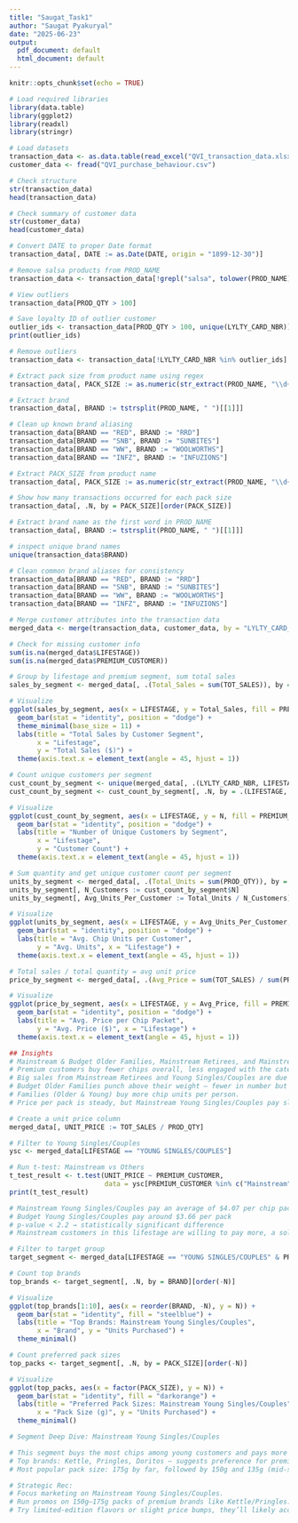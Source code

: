 ```yaml
---
title: "Saugat_Task1"
author: "Saugat Pyakuryal"
date: "2025-06-23"
output:
  pdf_document: default
  html_document: default
---
```


```r
knitr::opts_chunk$set(echo = TRUE)
```

```r
# Load required libraries
library(data.table)
library(ggplot2)
library(readxl)
library(stringr)
```

```r
# Load datasets
transaction_data <- as.data.table(read_excel("QVI_transaction_data.xlsx"))
customer_data <- fread("QVI_purchase_behaviour.csv")

# Check structure
str(transaction_data)
head(transaction_data)

# Check summary of customer data
str(customer_data)
head(customer_data)

```

```r
# Convert DATE to proper Date format
transaction_data[, DATE := as.Date(DATE, origin = "1899-12-30")]

# Remove salsa products from PROD_NAME
transaction_data <- transaction_data[!grepl("salsa", tolower(PROD_NAME))]

# View outliers
transaction_data[PROD_QTY > 100]

# Save loyalty ID of outlier customer
outlier_ids <- transaction_data[PROD_QTY > 100, unique(LYLTY_CARD_NBR)]
print(outlier_ids)

# Remove outliers
transaction_data <- transaction_data[!LYLTY_CARD_NBR %in% outlier_ids]
```

```r
# Extract pack size from product name using regex
transaction_data[, PACK_SIZE := as.numeric(str_extract(PROD_NAME, "\\d+"))]

# Extract brand
transaction_data[, BRAND := tstrsplit(PROD_NAME, " ")[[1]]]

# Clean up known brand aliasing
transaction_data[BRAND == "RED", BRAND := "RRD"]
transaction_data[BRAND == "SNB", BRAND := "SUNBITES"]
transaction_data[BRAND == "WW", BRAND := "WOOLWORTHS"]
transaction_data[BRAND == "INFZ", BRAND := "INFUZIONS"]

# Extract PACK_SIZE from product name
transaction_data[, PACK_SIZE := as.numeric(str_extract(PROD_NAME, "\\d+"))]

# Show how many transactions occurred for each pack size
transaction_data[, .N, by = PACK_SIZE][order(PACK_SIZE)]

# Extract brand name as the first word in PROD_NAME
transaction_data[, BRAND := tstrsplit(PROD_NAME, " ")[[1]]]

# inspect unique brand names
unique(transaction_data$BRAND)

# Clean common brand aliases for consistency
transaction_data[BRAND == "RED", BRAND := "RRD"]
transaction_data[BRAND == "SNB", BRAND := "SUNBITES"]
transaction_data[BRAND == "WW", BRAND := "WOOLWORTHS"]
transaction_data[BRAND == "INFZ", BRAND := "INFUZIONS"]

# Merge customer attributes into the transaction data
merged_data <- merge(transaction_data, customer_data, by = "LYLTY_CARD_NBR", all.x = TRUE)
```

```r
# Check for missing customer info
sum(is.na(merged_data$LIFESTAGE))        
sum(is.na(merged_data$PREMIUM_CUSTOMER))
```

```r
# Group by lifestage and premium segment, sum total sales
sales_by_segment <- merged_data[, .(Total_Sales = sum(TOT_SALES)), by = .(LIFESTAGE, PREMIUM_CUSTOMER)]

# Visualize
ggplot(sales_by_segment, aes(x = LIFESTAGE, y = Total_Sales, fill = PREMIUM_CUSTOMER)) +
  geom_bar(stat = "identity", position = "dodge") +
  theme_minimal(base_size = 11) +
  labs(title = "Total Sales by Customer Segment",
       x = "Lifestage",
       y = "Total Sales ($)") +
  theme(axis.text.x = element_text(angle = 45, hjust = 1))
```

```r
# Count unique customers per segment
cust_count_by_segment <- unique(merged_data[, .(LYLTY_CARD_NBR, LIFESTAGE, PREMIUM_CUSTOMER)])
cust_count_by_segment <- cust_count_by_segment[, .N, by = .(LIFESTAGE, PREMIUM_CUSTOMER)]

# Visualize
ggplot(cust_count_by_segment, aes(x = LIFESTAGE, y = N, fill = PREMIUM_CUSTOMER)) +
  geom_bar(stat = "identity", position = "dodge") +
  labs(title = "Number of Unique Customers by Segment",
       x = "Lifestage",
       y = "Customer Count") +
  theme(axis.text.x = element_text(angle = 45, hjust = 1))
```

```r

# Sum quantity and get unique customer count per segment
units_by_segment <- merged_data[, .(Total_Units = sum(PROD_QTY)), by = .(LIFESTAGE, PREMIUM_CUSTOMER)]
units_by_segment[, N_Customers := cust_count_by_segment$N]
units_by_segment[, Avg_Units_Per_Customer := Total_Units / N_Customers]

# Visualize
ggplot(units_by_segment, aes(x = LIFESTAGE, y = Avg_Units_Per_Customer, fill = PREMIUM_CUSTOMER)) +
  geom_bar(stat = "identity", position = "dodge") +
  labs(title = "Avg. Chip Units per Customer",
       y = "Avg. Units", x = "Lifestage") +
  theme(axis.text.x = element_text(angle = 45, hjust = 1))
```

```r
# Total sales / total quantity = avg unit price
price_by_segment <- merged_data[, .(Avg_Price = sum(TOT_SALES) / sum(PROD_QTY)), by = .(LIFESTAGE, PREMIUM_CUSTOMER)]

# Visualize
ggplot(price_by_segment, aes(x = LIFESTAGE, y = Avg_Price, fill = PREMIUM_CUSTOMER)) +
  geom_bar(stat = "identity", position = "dodge") +
  labs(title = "Avg. Price per Chip Packet",
       y = "Avg. Price ($)", x = "Lifestage") +
  theme(axis.text.x = element_text(angle = 45, hjust = 1))
```

```r
## Insights
# Mainstream & Budget Older Families, Mainstream Retirees, and Mainstream Young Singles/Couples are driving most chip sales.
# Premium customers buy fewer chips overall, less engaged with the category.
# Big sales from Mainstream Retirees and Young Singles/Couples are due to their large numbers.
# Budget Older Families punch above their weight — fewer in number but buy a lot of chips.
# Families (Older & Young) buy more chip units per person.
# Price per pack is steady, but Mainstream Young Singles/Couples pay slightly more, possibly open to premium products.
```

```r
# Create a unit price column
merged_data[, UNIT_PRICE := TOT_SALES / PROD_QTY]

# Filter to Young Singles/Couples
ysc <- merged_data[LIFESTAGE == "YOUNG SINGLES/COUPLES"]

# Run t-test: Mainstream vs Others
t_test_result <- t.test(UNIT_PRICE ~ PREMIUM_CUSTOMER, 
                        data = ysc[PREMIUM_CUSTOMER %in% c("Mainstream", "Budget")])
print(t_test_result)
```

```r
# Mainstream Young Singles/Couples pay an average of $4.07 per chip pack
# Budget Young Singles/Couples pay around $3.66 per pack
# p-value < 2.2 → statistically significant difference
# Mainstream customers in this lifestage are willing to pay more, a solid premium positioning opportunity

```

```r
# Filter to target group
target_segment <- merged_data[LIFESTAGE == "YOUNG SINGLES/COUPLES" & PREMIUM_CUSTOMER == "Mainstream"]

# Count top brands
top_brands <- target_segment[, .N, by = BRAND][order(-N)]

# Visualize
ggplot(top_brands[1:10], aes(x = reorder(BRAND, -N), y = N)) +
  geom_bar(stat = "identity", fill = "steelblue") +
  labs(title = "Top Brands: Mainstream Young Singles/Couples",
       x = "Brand", y = "Units Purchased") +
  theme_minimal()
```

```r
# Count preferred pack sizes
top_packs <- target_segment[, .N, by = PACK_SIZE][order(-N)]

# Visualize
ggplot(top_packs, aes(x = factor(PACK_SIZE), y = N)) +
  geom_bar(stat = "identity", fill = "darkorange") +
  labs(title = "Preferred Pack Sizes: Mainstream Young Singles/Couples",
       x = "Pack Size (g)", y = "Units Purchased") +
  theme_minimal()
```

```r
# Segment Deep Dive: Mainstream Young Singles/Couples

# This segment buys the most chips among young customers and pays more per pack (confirmed by t-test).
# Top brands: Kettle, Pringles, Doritos — suggests preference for premium/well-known options.
# Most popular pack size: 175g by far, followed by 150g and 135g (mid-sized packs are key).

# Strategic Rec:
# Focus marketing on Mainstream Young Singles/Couples.
# Run promos on 150g–175g packs of premium brands like Kettle/Pringles.
# Try limited-edition flavors or slight price bumps, they’ll likely accept it.
```

